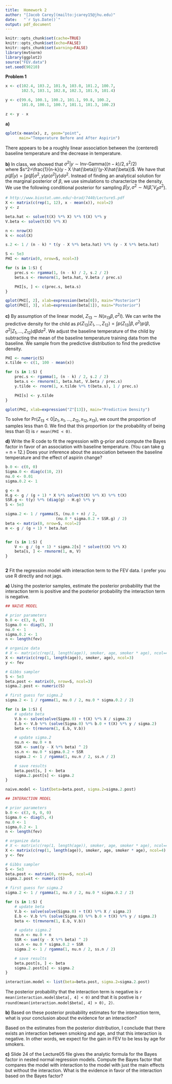 ```yaml
---
title:  Homework 2
author: "[Jacob Carey](mailto:jcarey15@jhu.edu)"
date:   "`r Sys.Date()`"
output: pdf_document
---
```


```r
knitr::opts_chunk$set(cache=TRUE)
knitr::opts_chunk$set(echo=FALSE)
knitr::opts_chunk$set(warning=FALSE)
library(mvtnorm)
library(ggplot2)
source("FEV.data")
set.seed(90210)
```

**Problem 1**  
```r
x <- c(102.4, 103.2, 101.9, 103.0, 101.2, 100.7, 
       102.5, 103.1, 102.8, 102.3, 101.9, 101.4)

y <- c(99.6, 100.1, 100.2, 101.1, 99.8, 100.2, 
       101.0, 100.1, 100.7, 101.1, 101.3, 100.2)

z <- y - x
```

**a)**

```r
qplot(x-mean(x), z, geom="point", 
      main="Temperature Before and After Aspirin")
```

There appears to be a roughly linear association between the
(centered) baseline temperature and the decrease in temperature.

**b)**
In class, we showed that $\sigma^2 | y \sim 
\text{Inv-Gamma}((n-k)/2, s^2/2)$  
where $s^2=\frac{1}{n-k}(y - X \hat{\beta})'(y-X\hat{\beta})$.
We have that $p(\beta|y) = \int p(\beta|\sigma^2, y)
p(\sigma^2|y)d\sigma^2$. Instead of finding an analytical solution
for the marginal posterior of $\beta$, we use simulations to 
characterize the density. We use the following conditional posterior
for sampling
$\beta | y, \sigma^2 \sim N(\hat{\beta}, V_{\beta}\sigma^2$).
```r
# http://www.biostat.umn.edu/~brad/7440/Lecture5.pdf
X <- matrix(c(rep(1, 12), x - mean(x)), ncol=2)
y <- z

beta.hat <- solve(t(X) %*% X) %*% t(X) %*% y
V.beta <- solve(t(X) %*% X)

n <- nrow(X)
k <- ncol(X)

s.2 <- 1 / (n - k) * t(y - X %*% beta.hat) %*% (y - X %*% beta.hat)

S <- 5e3
PHI <- matrix(0, nrow=S, ncol=3)

for (s in 1:S) {
    prec.s <- rgamma(1, (n - k) / 2, s.2 / 2)
    beta.s <- rmvnorm(1, beta.hat, V.beta / prec.s)

    PHI[s, ] <- c(prec.s, beta.s)
}

qplot(PHI[, 2], xlab=expression(beta[0]), main="Posterior")
qplot(PHI[, 3], xlab=expression(beta[1]), main="Posterior")
```

**c)**
By assumption of the linear model, $Z_{13} \sim 
N(x_{13} \beta, \sigma^2 I)$. We can write the predictive
density for the child as 
$p(Z_{13}|Z_1, ..., Z_{12}) = \int p(Z_{13} | \beta, \sigma^2)
p(\beta, \sigma^2 | Z_1, ..., Z_{12}) d\beta d\sigma^2$. We adjust
the baseline temperature of the child by subtracting the mean of the
baseline temperature training data from the baseline. We sample from
the predictive distribution to find the predictive density.

```r
PHI <- numeric(S)
x.tilde <- c(1, 100 - mean(x))

for (s in 1:S) {
    prec.s <- rgamma(1, (n - k) / 2, s.2 / 2)
    beta.s <- rmvnorm(1, beta.hat, V.beta / prec.s)
    y.tilde <- rnorm(1, x.tilde %*% t(beta.s), 1 / prec.s)

    PHI[s] <- y.tilde
}

qplot(PHI, xlab=expression("Z"[13]), main="Predictive Density")
```

To solve for $\text{Pr}(Z_{13}<0|z_1,x_1, ..., z_{12},x_{12}, x_{13})$,
we count the proportion of samples less than 0. We find that this 
proportion (or the probability of being less than 0) is 
`r mean(PHI < 0)`.

**d)**
Write the R code to fit the regression with g-prior and compute the Bayes factor in favor of an association with baseline temperature. (You can take g = n = 12.) Does your inference about the association between the baseline temperature and the effect of aspirin change?
```r
b.0 <- c(0, 0)
Sigma.0 <- diag(c(10, 2))
nu.0 <- 0.01
sigma.0.2 <- 1

g <- n
H.g <- g / (g + 1) * X %*% solve(t(X) %*% X) %*% t(X)
SSR.g <- t(y) %*% (diag(g) - H.g) %*% y
S <- 5e3

sigma.2 <- 1 / rgamma(S, (nu.0 + n) / 2,
                      (nu.0 * sigma.0.2 + SSR.g) / 2)
beta <- matrix(0, nrow=S, ncol=2)
m <- g / (g + 1) * beta.hat


for (s in 1:S) {
    V <- g / (g + 1) * sigma.2[s] * solve(t(X) %*% X)
    beta[s, ] <- rmvnorm(1, m, V)
}
```
```r
```

**2**
Fit the regression model with interaction term to the FEV data. I prefer you use R directly and not jags.

**a)**
Using the posterior samples, estimate the posterior probability that the interaction term is positive and the posterior probability the interaction term is negative.
```r
## NAIVE MODEL

# prior parameters
b.0 <- c(3, 0, 0)
Sigma.0 <- diag(5, 3)
nu.0 <- 1
sigma.0.2 <- 1
n <- length(fev)

# organize data
# X <- matrix(c(rep(1, length(age)), smoker, age, smoker * age), ncol=4)
X <- matrix(c(rep(1, length(age)), smoker, age), ncol=3)
y <- fev

# Gibbs sampler
S <- 5e3
beta.post <- matrix(0, nrow=S, ncol=3)
sigma.2.post <- numeric(S)

# first guess for sigma.2
sigma.2 <- 1 / rgamma(1, nu.0 / 2, nu.0 * sigma.0.2 / 2)

for (s in 1:S) {
    # update beta
    V.b <- solve(solve(Sigma.0) + t(X) %*% X / sigma.2)
    E.b <- V.b %*% (solve(Sigma.0) %*% b.0 + t(X) %*% y / sigma.2)
    beta <- t(rmvnorm(1, E.b, V.b))

    # update sigma.2
    nu.n <- nu.0 + n
    SSR <- sum((y - X %*% beta) ^ 2)
    ss.n <- nu.0 * sigma.0.2 + SSR
    sigma.2 <- 1 / rgamma(1, nu.n / 2, ss.n / 2)

    # save results
    beta.post[s, ] <- beta
    sigma.2.post[s] <- sigma.2
}

naive.model <- list(beta=beta.post, sigma.2=sigma.2.post)

## INTERACTION MODEL

# prior parameters
b.0 <- c(3, 0, 0, 0)
Sigma.0 <- diag(5, 4)
nu.0 <- 1
sigma.0.2 <- 1
n <- length(fev)

# organize data
# X <- matrix(c(rep(1, length(age)), smoker, age, smoker * age), ncol=4)
X <- matrix(c(rep(1, length(age)), smoker, age, smoker * age), ncol=4)
y <- fev

# Gibbs sampler
S <- 5e3
beta.post <- matrix(0, nrow=S, ncol=4)
sigma.2.post <- numeric(S)

# first guess for sigma.2
sigma.2 <- 1 / rgamma(1, nu.0 / 2, nu.0 * sigma.0.2 / 2)

for (s in 1:S) {
    # update beta
    V.b <- solve(solve(Sigma.0) + t(X) %*% X / sigma.2)
    E.b <- V.b %*% (solve(Sigma.0) %*% b.0 + t(X) %*% y / sigma.2)
    beta <- t(rmvnorm(1, E.b, V.b))

    # update sigma.2
    nu.n <- nu.0 + n
    SSR <- sum((y - X %*% beta) ^ 2)
    ss.n <- nu.0 * sigma.0.2 + SSR
    sigma.2 <- 1 / rgamma(1, nu.n / 2, ss.n / 2)

    # save results
    beta.post[s, ] <- beta
    sigma.2.post[s] <- sigma.2
}

interaction.model <- list(beta=beta.post, sigma.2=sigma.2.post)
```

The posterior probability that the interaction term is negative is
`r mean(interaction.model$beta[, 4] < 0)` and that it is postive is
`r round(mean(interaction.model$beta[, 4] > 0), 2)`.

**b)**
Based on these posterior probability estimates for the interaction term, what is your conclusion about the evidence for an interaction?

Based on the estimates from the posterior distribution, I conclude that 
there exists an interaction between smoking and age, and that this
interaction is negative. In other words, we expect for the gain in
FEV to be less by age for smokers.

**c)**
Slide 24 of the Lecture05 file gives the analytic formula for the Bayes factor in nested normal regression models. Compute the Bayes factor that compares the model with interaction to the model with just the main effects but without the interaction. What is the evidence in favor of the interaction based on the Bayes factor?

